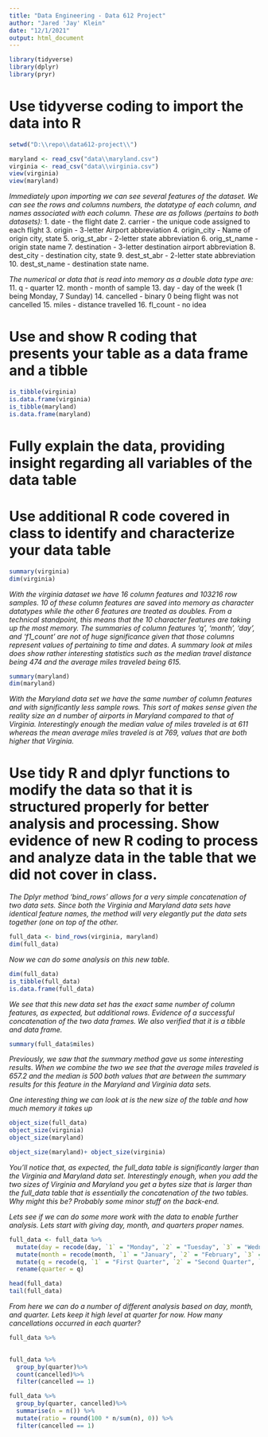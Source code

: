 ```yaml
---
title: "Data Engineering - Data 612 Project"
author: "Jared 'Jay' Klein"
date: "12/1/2021"
output: html_document
---
```


```r
library(tidyverse)
library(dplyr)
library(pryr)
```

# Use tidyverse coding to import the data into R
```r
setwd("D:\\repo\\data612-project\\")

maryland <- read_csv("data\\maryland.csv")
virginia <- read_csv("data\\virginia.csv")
view(virginia)
view(maryland)
```
*Immediately upon importing we can see several features of the dataset. We can see the rows and columns numbers, the datatype of each column, and names associated with each column. These are as follows (pertains to both datasets):*
1. date - the flight date
2. carrier - the unique code assigned to each flight
3. origin - 3-letter Airport abbreviation
4. origin_city - Name of origin city, state
5. orig_st_abr - 2-letter state abbreviation
6. orig_st_name - origin state name
7. destination - 3-letter destination airport abbreviation
8. dest_city - destination city, state
9. dest_st_abr - 2-letter state abbreviation
10. dest_st_name - destination state name. 

*The numerical or data that is read into memory as a double data type are:*
11. q - quarter
12. month - month of sample
13. day - day of the week (1 being Monday, 7 Sunday)
14. cancelled - binary 0 being flight was not cancelled
15. miles - distance travelled
16. fl_count - no idea

# Use and show R coding that presents your table as a data frame and a tibble
```r
is_tibble(virginia)
is.data.frame(virginia)
is_tibble(maryland)
is.data.frame(maryland)
```

# Fully explain the data, providing insight regarding all variables of the data table
# Use additional R code covered in class to identify and characterize your data table
```r
summary(virginia)
dim(virginia)
```
*With the virginia dataset we have 16 column features and 103216 row samples. 10 of these column features are saved into memory as character datatypes while the other 6 features are treated as doubles. From a technical standpoint, this means that the 10 character features are taking up the most memory. The summaries of column features 'q', 'month', 'day', and 'f1_count' are not of huge significance given that those columns represent values of pertaining to time and dates. A summary look at miles does show rather interesting statistics such as the median travel distance being 474 and the average miles traveled being 615.*
```r
summary(maryland)
dim(maryland)
```
*With the Maryland data set we have the same number of column features and with significantly less sample rows. This sort of makes sense given the reality size an d number of airports in Maryland compared to that of Virginia. Interestingly enough the median value of miles traveled is at 611 whereas the mean average miles traveled is at 769, values that are both higher that Virginia.*

# Use tidy R and dplyr functions to modify the data so that it is structured properly for better analysis and processing. Show evidence of new R coding to process and analyze data in the table that we did not cover in class. 

*The Dplyr method 'bind_rows' allows for a very simple concatenation of two data sets. Since both the Virginia and Maryland data sets have identical feature names, the method will very elegantly put the data sets together (one on top of the other.*
```r
full_data <- bind_rows(virginia, maryland)
dim(full_data)
```
*Now we can do some analysis on this new table.*
```r
dim(full_data)
is_tibble(full_data)
is.data.frame(full_data)
```
*We see that this new data set has the exact same number of column features, as expected, but additional rows. Evidence of a successful concatenation of the two data frames. We also verified that it is a tibble and data frame.*
```r
summary(full_data$miles)
```
*Previously, we saw that the summary method gave us some interesting results. When we combine the two we see that the average miles traveled is 657.2 and the median is 500 both values that are between the summary results for this feature in the Maryland and Virginia data sets.*

*One interesting thing we can look at is the new size of the table and how much memory it takes up*

```r
object_size(full_data)
object_size(virginia)
object_size(maryland)

object_size(maryland)+ object_size(virginia)
```
*You'll notice that, as expected, the full_data table is significantly larger than the Virginia and Maryland data set. Interestingly enough, when you add the two sizes of Virginia and Maryland you get a bytes size that is larger than the full_data table that is essentially the concatenation of the two tables. Why might this be? Probably some minor stuff on the back-end.*


*Lets see if we can do some more work with the data to enable further analysis. Lets start with giving day, month, and quarters proper names.*
```r
full_data <- full_data %>%
  mutate(day = recode(day, `1` = "Monday", `2` = "Tuesday", `3` = "Wednesday", `4` = "Thursday", `5` = "Friday", `6` = "Saturday", `7` = "Sunday")) %>%
  mutate(month = recode(month, `1` = "January", `2` = "February", `3` = "March", `4` = "April", `5` = "May", `6` = "June", `7` = "July", `8` = "August", `9` = "September", `10` = "October", `11` = "November", `12` = "December")) %>%
  mutate(q = recode(q, `1` = "First Quarter", `2` = "Second Quarter", `3` = "Third Quarter", `4` = "Fourth Quarter"))%>%
  rename(quarter = q)

head(full_data)
tail(full_data)
```

*From here we can do a number of different analysis based on day, month, and quarter. Lets keep it high level at quarter for now. How many cancellations occurred in each quarter?*
```r
full_data %>%
  
```


```r
full_data %>%
  group_by(quarter)%>%
  count(cancelled)%>%
  filter(cancelled == 1)
```

```r
full_data %>%
  group_by(quarter, cancelled)%>%
  summarise(n = n()) %>%
  mutate(ratio = round(100 * n/sum(n), 0)) %>%
  filter(cancelled == 1)
```

